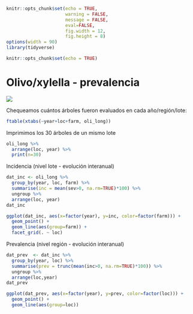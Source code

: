 ```r
knitr::opts_chunk$set(echo = TRUE, 
                      warning = FALSE, 
                      message = FALSE, 
                      eval=FALSE, 
                      fig.width = 12, 
                      fig.height = 8)
options(width = 90)
library(tidyverse)
```

```r
knitr::opts_chunk$set(echo = TRUE)
```

# Olivo/xylella - prevalencia

![](fig/xylella.jpg)

Chequeamos cuántos árboles fueron evaluados en cada año/región/lote:

```r
ftable(xtabs(~year+loc+farm, oli_long))
```

Imprimimos los 30 árboles de un mismo lote 

```r
oli_long %>% 
  arrange(loc, year) %>% 
  print(n=30)
```

Incidencia (nivel lote - evolución interanual)

```r
dat_inc <- oli_long %>%
  group_by(year, loc, farm) %>%
  summarise(inc = mean(sev>0, na.rm=TRUE)*100) %>% 
  ungroup %>% 
  arrange(loc, year)
dat_inc
```

```r
ggplot(dat_inc, aes(x=factor(year), y=inc, color=factor(farm))) +
  geom_point() +
  geom_line(aes(group=farm)) +
  facet_grid(. ~ loc)
```


Prevalencia (nivel región - evolución interanual)

```r
dat_prev  <- dat_inc %>%
  group_by(year, loc) %>%
  summarise(prev = trunc(mean(inc>0, na.rm=TRUE)*100)) %>% 
  ungroup %>% 
  arrange(loc,year)
dat_prev
```

```r
ggplot(dat_prev, aes(x=factor(year), y=prev, color=factor(loc))) +
  geom_point() +
  geom_line(aes(group=loc))
```

